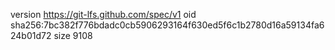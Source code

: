 version https://git-lfs.github.com/spec/v1
oid sha256:7bc382f776bdadc0cb5906293164f630ed5f6c1b2780d16a59134fa624b01d72
size 9108
